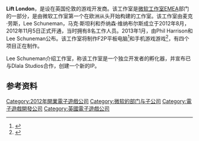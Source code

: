 {{NoteTA
| G1=Games
}}
{{Infobox company
| logo =
| caption =
| name = Lift London
| type = 子公司
| foundation = 2012
| founder = Mike Rouse, Lee Schuneman, Mark Stanley, Jonathan Venables
| location = 英国伦敦
| key_people =
| industry =
| products =
| owner = [[微软|微软]]<ref>{{cite web |url=http://www.eurogamer.net/articles/2013-01-10-microsoft-announces-lift-london-a-new-developer-focused-on-cloud-games-for-tablets-mobiles-and-tvs |title=Eurogamer Article - Microsoft Studios announce Lift London |accessdate=2015-11-19 |archive-date=2020-09-17 |archive-url=https://web.archive.org/web/20200917034812/https://www.eurogamer.net/articles/2013-01-10-microsoft-announces-lift-london-a-new-developer-focused-on-cloud-games-for-tablets-mobiles-and-tvs |dead-url=no }}</ref>
| num_employees = ~60
| homepage = http://www.lift.london
}}

'''Lift London'''，是设在英国伦敦的游戏开发商。该工作室是[[微软工作室|微软工作室]]EMEA部门的一部分，是由微软工作室第一个在欧洲从头开始构建的工作室。该工作室由麦克·劳斯，Lee Schuneman，马克·斯坦利和乔纳森·维纳布尔斯成立于2012年8月，2012年11月5日正式开通，当时拥有8名工作人员。2013年1月，由Phil Harrison和Lee Schuneman公布。该工作室将制作F2P平板电脑<ref>{{cite web |url=http://www.gamesindustry.biz/articles/2013-01-10-new-microsoft-team-lift-london-to-act-as-studio-incubator |title=Gameinustry.biz Article - Coverage of Lift London announcement |accessdate=2015-11-19 |archive-date=2020-09-25 |archive-url=https://web.archive.org/web/20200925065759/https://www.gamesindustry.biz/articles/2013-01-10-new-microsoft-team-lift-london-to-act-as-studio-incubator |dead-url=no }}</ref>和手机游戏游戏<ref>{{cite web |url=http://www.edge-online.com/news/develop-2013-lift-londons-21st-century-entertainers-working-on-four-free-to-play-titles/ |title=Edge Online Article – Lift London Develop Brighton announcements |accessdate=2015-11-19 |archive-date=2013-07-16 |archive-url=https://web.archive.org/web/20130716222456/http://www.edge-online.com/news/develop-2013-lift-londons-21st-century-entertainers-working-on-four-free-to-play-titles/ |dead-url=no }}</ref>，有四个项目正在制作。

Lee Schuneman介绍工作室，称该工作室是一个独立开发者的孵化器，并宣布已与Dlala Studios合作，创建一个新的IP。

== 参考资料 ==
{{Reflist}}

{{Microsoft Studios}}

{{DEFAULTSORT:Lift London}}
[[Category:2012年開業電子遊戲公司|Category:2012年開業電子遊戲公司]]
[[Category:微软的部门与子公司|Category:微软的部门与子公司]]
[[Category:電子遊戲開發公司|Category:電子遊戲開發公司]]
[[Category:英國電子遊戲公司|Category:英國電子遊戲公司]]

{{UK-videogame-company-stub}}
